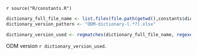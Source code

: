 <!--Source constants file until I get clarity for environment usage across entire package or if sourcing is enough -->
`r source("R/constants.R")`
```r
dictionary_full_file_name <- list.files(file.path(getwd(),constants$dictionary_directory), pattern = "^ODM.*xlsx$")
dictionary_version_pattern <- "ODM-dictionary-(.*?).xlsx"

dictionary_version_used <- regmatches(dictionary_full_file_name, regexec(dictionary_version_pattern, dictionary_full_file_name))[[1]][2]
```
ODM version `r dictionary_version_used`.